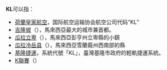 '''KL'''可以指：
*[[荷蘭皇家航空|荷蘭皇家航空]]，国际航空运输协会航空公司代码“KL”
*[[吉隆坡|吉隆坡]]（{{Lang-en|Kuala Lumpur}}），馬來西亞最大的城市兼首都。
*[[瓜拉立卑|瓜拉立卑]]（{{Lang-en|Kuala Lipis}}），馬來西亞彭亨州立卑縣的小鎮
*[[瓜拉冷岳县|瓜拉冷岳县]]（{{Lang-en|Kuala Langat}}），馬來西亞雪蘭莪州西南部的縣
*[[基隆捷運|基隆捷運]]，系統代號「KL」，臺灣基隆市政府的輕軌捷運系統。
* [[K聯賽|K聯賽]]（{{Lang-en|K League}}）
{{disambig|K|cat=二字拉丁字母縮寫消歧義}}